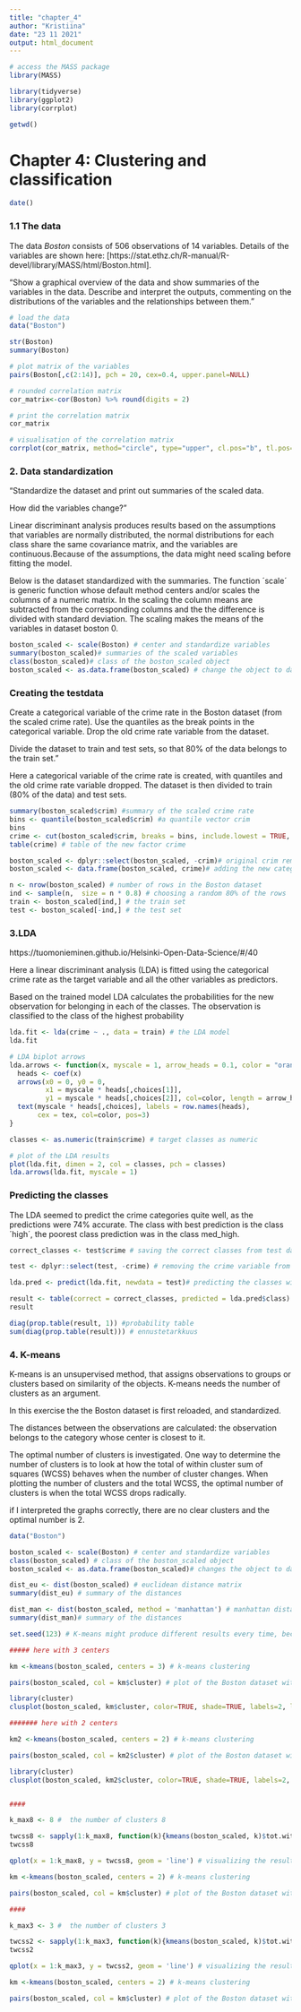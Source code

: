```yaml
---
title: "chapter_4"
author: "Kristiina"
date: "23 11 2021"
output: html_document
---
```


```r
# access the MASS package
library(MASS)

library(tidyverse)
library(ggplot2)
library(corrplot)

getwd()

```
# Chapter 4: Clustering and classification

```r
date()
```


### 1.1 The data

The data *Boston* consists of 506 observations of 14 variables. Details of the variables are shown here: [https://stat.ethz.ch/R-manual/R-devel/library/MASS/html/Boston.html]. 


"Show a graphical overview of the data and show summaries of the variables in the data. Describe and interpret the outputs, commenting on the distributions of the variables and the relationships between them."


```r

# load the data
data("Boston")

str(Boston)
summary(Boston)

# plot matrix of the variables
pairs(Boston[,c(2:14)], pch = 20, cex=0.4, upper.panel=NULL)

# rounded correlation matrix
cor_matrix<-cor(Boston) %>% round(digits = 2)

# print the correlation matrix
cor_matrix

# visualisation of the correlation matrix
corrplot(cor_matrix, method="circle", type="upper", cl.pos="b", tl.pos="d", tl.cex = 0.6)


```

### 2. Data standardization

"Standardize the dataset and print out summaries of the scaled data. 

How did the variables change?"

Linear discriminant analysis produces results based on the assumptions that
variables are normally distributed, the normal distributions for each class share the same covariance matrix, and the variables are continuous.Because of the assumptions, the data might need scaling before fitting the model.

Below is the dataset standardized with the summaries. The function ´scale´ is generic function whose default method centers and/or scales the columns of a numeric matrix. In the scaling the column means are subtracted from the corresponding columns and the the difference is divided with standard deviation. The scaling makes the means of the variables in dataset boston 0. 

```r

boston_scaled <- scale(Boston) # center and standardize variables
summary(boston_scaled)# summaries of the scaled variables
class(boston_scaled)# class of the boston_scaled object
boston_scaled <- as.data.frame(boston_scaled) # change the object to data frame


```
### Creating the testdata

Create a categorical variable of the crime rate in the Boston dataset (from the scaled crime rate). Use the quantiles as the break points in the categorical variable. Drop the old crime rate variable from the dataset. 

Divide the dataset to train and test sets, so that 80% of the data belongs to the train set."

Here a categorical variable of the crime rate is created, with quantiles and the old crime rate variable dropped. The dataset is then divided to train (80% of the data) and test sets. 

```r

summary(boston_scaled$crim) #summary of the scaled crime rate
bins <- quantile(boston_scaled$crim) #a quantile vector crim
bins
crime <- cut(boston_scaled$crim, breaks = bins, include.lowest = TRUE, labels = c("low", "med_low", "med_high", "high")) # a categorical variable 'crime'
table(crime) # table of the new factor crime

boston_scaled <- dplyr::select(boston_scaled, -crim)# original crim removed from the dataset
boston_scaled <- data.frame(boston_scaled, crime)# adding the new categorical value to scaled data

n <- nrow(boston_scaled) # number of rows in the Boston dataset 
ind <- sample(n,  size = n * 0.8) # choosing a random 80% of the rows
train <- boston_scaled[ind,] # the train set
test <- boston_scaled[-ind,] # the test set


```



### 3.LDA

https://tuomonieminen.github.io/Helsinki-Open-Data-Science/#/40 

Here a linear discriminant analysis (LDA) is fitted using the categorical crime rate as the target variable and all the other variables as predictors.

Based on the trained model LDA calculates the probabilities for the new observation for belonging in each of the classes. The observation is classified to the class of the highest probability

```r

lda.fit <- lda(crime ~ ., data = train) # the LDA model
lda.fit

# LDA biplot arrows
lda.arrows <- function(x, myscale = 1, arrow_heads = 0.1, color = "orange", tex = 0.75, choices = c(1,2)){
  heads <- coef(x)
  arrows(x0 = 0, y0 = 0, 
         x1 = myscale * heads[,choices[1]], 
         y1 = myscale * heads[,choices[2]], col=color, length = arrow_heads)
  text(myscale * heads[,choices], labels = row.names(heads), 
       cex = tex, col=color, pos=3)
}

classes <- as.numeric(train$crime) # target classes as numeric

# plot of the LDA results
plot(lda.fit, dimen = 2, col = classes, pch = classes)
lda.arrows(lda.fit, myscale = 1)


```

### Predicting the classes

The LDA seemed to predict the crime categories quite well, as the predictions were 74% accurate. The class with best prediction is the class ´high´, the poorest class prediction was in the class med_high.


```r

correct_classes <- test$crime # saving the correct classes from test data

test <- dplyr::select(test, -crime) # removing the crime variable from test data

lda.pred <- predict(lda.fit, newdata = test)# predicting the classes with test data

result <- table(correct = correct_classes, predicted = lda.pred$class) #cross tab of the results
result

diag(prop.table(result, 1)) #probability table
sum(diag(prop.table(result))) # ennustetarkkuus

```

### 4. K-means

K-means is an unsupervised method, that assigns observations to groups or clusters based on similarity of the objects. K-means needs the number of clusters as an argument.

In this exercise the the Boston dataset is first reloaded, and standardized. 

The distances between the observations are calculated: the observation belongs to the category whose center is closest to it.

The optimal number of clusters is investigated. One way to determine the number of clusters is to look at how the total of within cluster sum of squares (WCSS) behaves when the number of cluster changes. When plotting the number of clusters and the total WCSS, the optimal number of clusters is when the total WCSS drops radically.

if I interpreted the graphs correctly, there are no clear clusters and the optimal number is 2.

```r

data("Boston")

boston_scaled <- scale(Boston) # center and standardize variables
class(boston_scaled) # class of the boston_scaled object
boston_scaled <- as.data.frame(boston_scaled)# changes the object to data frame

dist_eu <- dist(boston_scaled) # euclidean distance matrix
summary(dist_eu) # summary of the distances

dist_man <- dist(boston_scaled, method = 'manhattan') # manhattan distance matrix
summary(dist_man)# summary of the distances

set.seed(123) # K-means might produce different results every time, because it randomly assigns the initial cluster centers. The function set.seed deals with that.

##### here with 3 centers

km <-kmeans(boston_scaled, centers = 3) # k-means clustering

pairs(boston_scaled, col = km$cluster) # plot of the Boston dataset with clusters

library(cluster)
clusplot(boston_scaled, km$cluster, color=TRUE, shade=TRUE, labels=2, lines=0)

####### here with 2 centers

km2 <-kmeans(boston_scaled, centers = 2) # k-means clustering

pairs(boston_scaled, col = km2$cluster) # plot of the Boston dataset with clusters

library(cluster)
clusplot(boston_scaled, km2$cluster, color=TRUE, shade=TRUE, labels=2, lines=0)


####

k_max8 <- 8 #  the number of clusters 8

twcss8 <- sapply(1:k_max8, function(k){kmeans(boston_scaled, k)$tot.withinss}) # the total within sum of squares
twcss8

qplot(x = 1:k_max8, y = twcss8, geom = 'line') # visualizing the results

km <-kmeans(boston_scaled, centers = 2) # k-means clustering

pairs(boston_scaled, col = km$cluster) # plot of the Boston dataset with clusters

####

k_max3 <- 3 #  the number of clusters 3

twcss2 <- sapply(1:k_max3, function(k){kmeans(boston_scaled, k)$tot.withinss}) # the total within sum of squares
twcss2

qplot(x = 1:k_max3, y = twcss2, geom = 'line') # visualizing the results

km <-kmeans(boston_scaled, centers = 2) # k-means clustering

pairs(boston_scaled, col = km$cluster) # plot of the Boston dataset with clusters


```




